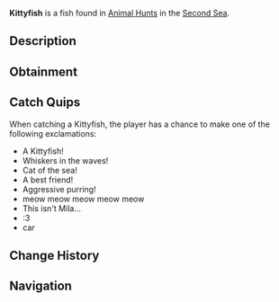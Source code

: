 {{FishInfobox
|image          = Kittyfish.png
|rarity         = Limited
|event          = Animal Hunt
|sea            = Second Sea
|location       = [[Animals - Sea 2]]
|sublocation    = 
|sources        = Fishing Rod
|radar_location = 
|prog_speed     = +10
|xp             = 650
|weather        = Clear
|time           = 
|season         = Summer
|bait           = Fish Head
|base_weight    = 21.3
|base_value     = 300
|weight_range   = 16.8
|base_chance    = 80
|base_resil     = 130
}}
'''Kittyfish''' is a {{Rarity|Limited}} fish found in [[Animal Hunt]]s in the [[Second Sea]].

== Description ==
{{Description|A feline swimmer with whiskers, purring through the warm currents.|Bestiary Entry}}

== Obtainment ==
{{Description|It meows where the summer sun warms the currents.|Bestiary Hint}}
{{Fish Availability|
Animal Hunt/Second Sea
|top_rods      = 
Training Rod\260985.93\NaN;
Flimsy Rod\252790.47\235010.91;
Firefly Rod\213018.67\265676.9;
Brick Built Rod\185771.58\219017.74;
Azure Of Lagoon\179141.7\199764.76;
Lucky Rod\173576.56\204168.47;
Long Rod\168065.07\214961.54;
Great Dreamer Rod\169800.92\200459.58;
Egg Rod\168616.82\197641.35;
Adventurer's Rod\172890.25\172910.85;
Buddy Bond Rod\163136.02\171525.64;
Free Spirit Rod\177420.59\110735.95;
Verdant Shear Rod\167982.81\191655.61;
Blazebringer Rod\166978.43\190403.44;
Trident Rod\156116.3\154244.08;
Ethereal Prism Rod\144869.53\167071.24;
No-Life Rod\143329.56\141591.07;
Seraphic Rod\141231.79\139538.08;
Rod Of The Exalted One\137535.3\145047.45;
Challenger's Rod\136951.76\134852.54;
Depthseeker Rod\136587.62\144600.44;
Rod Of The Forgotten Fang\136431.85\133346.98;
Avalanche Rod\136215.31\143076.08;
Volcanic Rod\135839.97\142530.86;
Rod Of The Depths\135569.96\131822.72;
Zeus Rod\135520.89\142199.4;
Steady Rod\123946.03\123748.92
|recommended   = Free Spirit Rod
}}

== Catch Quips ==
When catching a Kittyfish, the player has a chance to make one of the following exclamations:
* A Kittyfish!
* Whiskers in the waves!
* Cat of the sea!
* A best friend!
* Aggressive purring!
* meow meow meow meow meow
* This isn't Mila...
* :3
* car

== Change History ==
{{Change History|{{subst:Current Version}}}}

== Navigation ==
{{Fish Navbox|Animals - Sea 2}}